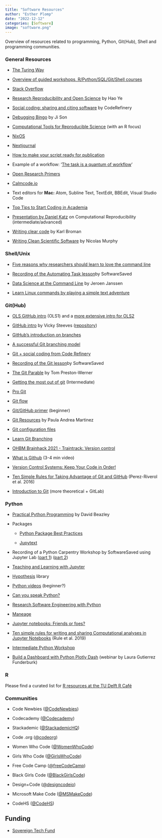 ```yaml
---
title: "Software Resources"
author: "Esther Plomp"
date: "2022-12-12"
categories: [Software]
image: "software.png"
---
```


Overview of resources related to programming, Python, Git(Hub), Shell and programming communities.

### General Resources

-   [The Turing Way](https://the-turing-way.netlify.app/welcome)

-   [Overview of guided workshops, R/Python/SQL/Git/Shell courses](https://github.com/Chris-Engelhardt/data_sci_guide)

-   [Stack Overflow](https://dev.to/facundocorradini/why-i-don-t-use-stack-overflow-1f0l)

-   [Research Reproducibility and Open Science](https://guides.uflib.ufl.edu/reproducibility/lessons) by Hao Ye

-   [Social coding: sharing and citing software](https://cicero.xyz/v3/remark/0.14.0/github.com/coderefinery/social-coding/master/talk.md/#1) by CodeRefinery

-   [Debugging Bingo](https://docs.google.com/presentation/d/1k8k3EqT8iz96zSeXVt4J7QB5aeXkUJEATZhev900sr4/edit?usp=sharing) by Ji Son

-   [Computational Tools for Reproducible Science](https://ecorepsci.github.io/reproducible-science/index.html) (with an R focus)

-   [NixOS](https://nixos.org/)

-   [Nextjournal](https://twitter.com/usenextjournal/status/1364880836118663173)

-   [How to make your script ready for publication](https://www.software.ac.uk/how-make-your-script-ready-publication)

-   Example of a workflow: '[The task is a quantum of workflow](https://hrdag.org/2016/06/14/the-task-is-a-quantum-of-workflow/)'

-   [Open Research Primers](https://www.ukrn.org/primers/)

-   [Calmcode.io](https://calmcode.io/)

-   Text editors for **Mac:** Atom, Subline Text, TextEdit, BBEdit, Visual Studio Code

-   [Top Tips to Start Coding in Academia](https://www.software.ac.uk/blog/2021-11-04-top-tips-start-coding-academia)

-   [Presentation by Daniel Katz](https://github.com/danielskatz/repro-fdtd1d/blob/master/Computational_Reproducibility.pdf) on Computational Reproducibility (intermediate/advanced)

-   [Writing clear code](https://kbroman.org/AdvData/14_clearcode.pdf) by Karl Broman

-   [Writing Clean Scientific Software](https://doi.org/10.5281/zenodo.3922957) by Nicolas Murphy

### Shell/Unix

-   [Five reasons why researchers should learn to love the command line](https://www.nature.com/articles/d41586-021-00263-0)

-   [Recording of the Automating Task lesson](https://youtu.be/et_QrTWqjNU)by SoftwareSaved

-   [Data Science at the Command Line](https://datascienceatthecommandline.com/) by Jeroen Janssen

-   [Learn Linux commands by playing a simple text adventure](https://gitlab.com/slackermedia/bashcrawl)

### Git(Hub)

-   [OLS GitHub intro](https://www.youtube.com/watch?v=QRUvQgKbVZQ) (OLS1) and a [more extensive intro for OLS2](https://www.youtube.com/watch?v=Wui21rKrCNk)

-   [GitHub intro](http://nyu-dataservices.github.io/Intro-Git-GitHub/git.html) by Vicky Steeves ([repository](https://github.com/NYU-DataServices/Intro-Git-GitHub))

-   [GitHub's introduction on branches](https://guides.github.com/introduction/flow/)

-   [A successful Git branching model](https://nvie.com/posts/a-successful-git-branching-model/)

-   [Git + social coding from Code Refinery](https://coderefinery.github.io/social-coding/)

-   [Recording of the Git lesson](https://www.youtube.com/watch?v=fTRtzsYo7Ho)by SoftwareSaved

-   [The Git Parable](https://tom.preston-werner.com/2009/05/19/the-git-parable.html) by Tom Preston-Werner

-   [Getting the most out of git](https://www.smashingmagazine.com/2021/02/getting-the-most-out-of-git/) (Intermediate)

-   [Pro Git](http://git-scm.com/book/en/v2)

-   [Git flow](https://nvie.com/posts/a-successful-git-branching-model/)

-   [Git/GitHub primer](https://voyteklab.com/git/git-primer/) (beginner)

-   [Git Resources](https://orchid00.github.io/git_for_humans/007_resources.html) by Paula Andrea Martinez

-   [Git configuration files](https://www.theserverside.com/blog/Coffee-Talk-Java-News-Stories-and-Opinions/Where-system-global-and-local-Windows-Git-config-files-are-saved)

-   [Learn Git Branching](https://learngitbranching.js.org/)

-   [OHBM Brainhack 2021 - Traintrack: Version control](https://www.youtube.com/watch?v=gfPP2pQ8Rms)

-   [What is Github](https://www.youtube.com/watch?v=w3jLJU7DT5E) (3-4 min video)

-   [Version Control Systems: Keep Your Code in Order!](https://webinerds.com/version-control-systems-keep-your-code-in-order/)

-   [Ten Simple Rules for Taking Advantage of Git and GitHub](https://doi.org/10.1371/journal.pcbi.1004947) (Perez-Riverol et al. 2016)

-   [Introduction to Git](https://www.youtube.com/watch?v=OPqGR8m6v18) (more theoretical + GitLab)

### Python

-   [Practical Python Programming](https://dabeaz-course.github.io/practical-python) by David Beazley 

-   Packages

    -   [Python Package Best Practices](https://education.molssi.org/python-package-best-practices/index.html)

    -   [Jupytext](https://github.com/mwouts/jupytext)

-   Recording of a Python Carpentry Workshop by SoftwareSaved using Jupyter Lab ([part 1](https://youtu.be/YHDvqPRM9tE)) ([part 2](https://youtu.be/hhTV6BuSmcM))

-   [Teaching and Learning with Jupyter](https://jupyter4edu.github.io/jupyter-edu-book/index.html)

-   [Hypothesis](https://hypothesis.readthedocs.io/en/latest/) library

-   [Python videos](https://www.youtube.com/watch?v=G1GjUZgZQbk&list=PL35C27CB854E03FF2) (beginner?)

-   [Can you speak Python?](https://github.com/wmvanvliet/gizmo)

-   [Research Software Engineering with Python](https://carpentries.org/blog/2021/07/pyrse-book/)

-   [Maneage](https://maneage.org/index.html) 

-   [Jupyter notebooks: Friends or foes?](https://speakerdeck.com/trallard/jupyter-notebooks-friends-or-foes)

-   [Ten simple rules for writing and sharing Computational analyses in Jupyter Notebooks](https://doi.org/10.1371/journal.%20pcbi.1007007) (Rule et al. 2019)

-   [Intermediate Python Workshop](https://github.com/JoaoRodrigues/sc-teaching/blob/master/intermediate-python-2020/index.md)

-   [Build a Dashboard with Python Plotly Dash](https://www.youtube.com/watch?v=b1gmh4W3H9A) (webinar by Laura Gutierrez Funderburk)

### R

Please find a curated list for [R resources at the TU Delft R Café](https://delft-rcafe.github.io/resources/)

### Communities

-   Code Newbies ([\@CodeNewbies](https://twitter.com/CodeNewbies))

-   Codecademy ([\@Codecademy](https://twitter.com/Codecademy))

-   Stackademic ([\@StackademicHQ](https://twitter.com/StackademicHQ))

-   Code .org ([\@codeorg](https://twitter.com/codeorg))

-   Women Who Code ([\@WomenWhoCode](https://twitter.com/WomenWhoCode))

-   Girls Who Code ([\@GirlsWhoCode](https://twitter.com/GirlsWhoCode))

-   Free Code Camp ([\@freeCodeCamp](https://twitter.com/freeCodeCamp))

-   Black Girls Code ([\@BlackGirlsCode](https://twitter.com/BlackGirlsCode))

-   Design+Code ([\@designcodeio](https://twitter.com/designcodeio))

-   Microsoft Make Code ([\@MSMakeCode](https://twitter.com/MSMakeCode))

-   CodeHS ([\@CodeHS](https://twitter.com/CodeHS))

## Funding

-   [Sovereign Tech Fund](https://sovereigntechfund.de/en/applications/)
